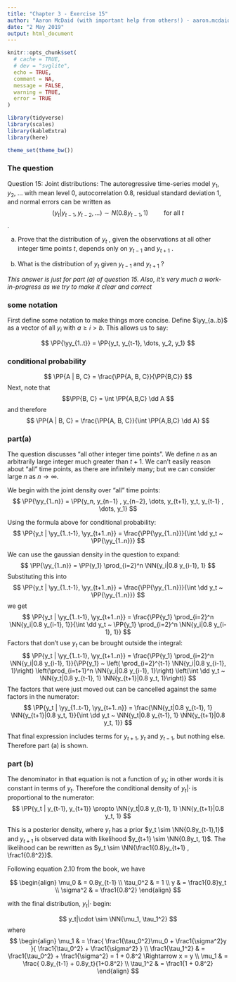 ```yaml
---
title: "Chapter 3 - Exercise 15"
author: "Aaron McDaid (with important help from others!) - aaron.mcdaid@gmail.com"
date: "2 May 2019"
output: html_document
---
```


<div style="display:none">
  $$
  \newcommand{\NN}[1]{\mathcal{N}\mathopen{}\left( #1 \right)\mathclose{}}
  \newcommand{\PP}[1]{\mathrm{P}\mathopen{}\left( #1 \right)\mathclose{}}
  \newcommand{\EE}[1]{\mathbb{E}\mathopen{}\left[ #1 \right]\mathclose{}}
  \newcommand{\Var}[1]{\mathrm{Var}\mathopen{}\left[ #1 \right]\mathclose{}}
  \newcommand{\dd}[0]{~\mathrm{d}}
  \newcommand{\yy}[0]{\boldsymbol{y}}
  $$
</div>

```r
knitr::opts_chunk$set(
  # cache = TRUE,
  # dev = "svglite",
  echo = TRUE,
  comment = NA,
  message = FALSE,
  warning = TRUE,
  error = TRUE
)

library(tidyverse)
library(scales)
library(kableExtra)
library(here)

theme_set(theme_bw())
```


### The question
Question 15: Joint distributions: The autoregressive time-series model $y_1$, $y_2$, $\dots$ with mean level $0$,
autocorrelation $0.8$, residual standard deviation $1$, and normal errors can be written as
$$(y_t |y_{t−1} , y_{t−2} , \dots) \sim N(0.8y_{t−1} , 1) \qquad \mbox{ for all $t$}$$.

(a) Prove that the distribution of $y_t$ , given the observations at all other integer time points
$t$, depends only on $y_{t−1}$ and $y_{t+1}$ .

(b) What is the distribution of $y_t$ given $y_{t-1}$ and $y_{t+1}$ ?

_This answer is just for part (a) of question 15. Also, it's very much a work-in-progress as we try to make it clear and correct_

### some notation

First define some notation to make things more concise.
Define $\yy_{a..b}$ as a vector of all $y_i$ with $a \ge i \gt b$.
This allows us to say:

$$ \PP{\yy_{1..t}} = \PP{y_t, y_{t-1}, \dots, y_2, y_1} $$

### conditional probability

$$
\PP{A | B, C} = \frac{\PP{A, B, C}}{\PP{B,C}}
$$
Next, note that
$$\PP{B, C} = \int \PP{A,B,C} \dd A
$$
and therefore
$$
\PP{A | B, C} = \frac{\PP{A, B, C}}{\int \PP{A,B,C} \dd A}
$$

### part(a)

The question discusses "all other integer time points".
We define $n$ as an arbitrarily large integer much greater than $t+1$.
We can't easily reason about "all" time points, as there are infinitely many;
but we can consider large $n$ as $n \rightarrow \infty$.

We begin with the joint density over "all" time points:
$$
	\PP{\yy_{1..n}} = \PP{y_n, y_{n−1} , y_{n−2}, \dots, y_{t+1}, y_t, y_{t-1} , \dots, y_1}
$$

Using the formula above for conditional probability:
$$
	\PP{y_t | \yy_{1..t-1}, \yy_{t+1..n}} = \frac{\PP{\yy_{1..n}}}{\int \dd y_t ~ \PP{\yy_{1..n}}}
$$

We can use the gaussian density in the question to expand:
$$
\PP{\yy_{1..n}} = \PP{y_1} \prod_{i=2}^n \NN{y_i|0.8 y_{i-1}, 1}
$$
Substituting this into
$$
	\PP{y_t | \yy_{1..t-1}, \yy_{t+1..n}} = \frac{\PP{\yy_{1..n}}}{\int \dd y_t ~ \PP{\yy_{1..n}}}
$$
we get
$$
	\PP{y_t | \yy_{1..t-1}, \yy_{t+1..n}} = \frac{\PP{y_1} \prod_{i=2}^n \NN{y_i|0.8 y_{i-1}, 1}}{\int \dd y_t ~ \PP{y_1} \prod_{i=2}^n \NN{y_i|0.8 y_{i-1}, 1}}
$$
Factors that don't use $y_t$ can be brought outside the integral:
$$
	\PP{y_t | \yy_{1..t-1}, \yy_{t+1..n}} = \frac{\PP{y_1} \prod_{i=2}^n \NN{y_i|0.8 y_{i-1}, 1}}{\PP{y_1} ~ \left( \prod_{i=2}^{t-1} \NN{y_i|0.8 y_{i-1}, 1}\right) \left(\prod_{i=t+1}^n \NN{y_i|0.8 y_{i-1}, 1}\right) \left(\int \dd y_t ~ \NN{y_t|0.8 y_{t-1}, 1} \NN{y_{t+1}|0.8 y_t, 1}\right)}
$$
The factors that were just moved out can be cancelled against the same factors in the numerator:
$$
	\PP{y_t | \yy_{1..t-1}, \yy_{t+1..n}} = \frac{\NN{y_t|0.8 y_{t-1}, 1} \NN{y_{t+1}|0.8 y_t, 1}}{\int \dd y_t ~ \NN{y_t|0.8 y_{t-1}, 1} \NN{y_{t+1}|0.8 y_t, 1}}
$$

That final expression includes terms for $y_{t+1}$, $y_t$ and $y_{t-1}$, but nothing else.
Therefore part (a) is shown.


### part (b)

The denominator in that equation is not a function of $y_t$; in other words it is constant in terms of $y_t$.
Therefore the conditional density of $y_t|\cdot$ is proportional to the numerator:
$$
	\PP{y_t | y_{t-1}, y_{t+1}} \propto \NN{y_t|0.8 y_{t-1}, 1} \NN{y_{t+1}|0.8 y_t, 1}
$$

This is a posterior density, where $y_t$ has a prior $y_t \sim \NN{0.8y_{t-1},1}$ and $y_{t+1}$ is observed data
with likelihood $y_{t+1} \sim \NN{0.8y_t, 1}$.
The likelihood can be rewritten as $y_t \sim \NN{\frac1{0.8}y_{t+1} , \frac1{0.8^2}}$.

Following equation 2.10 from the book, we have

$$
\begin{align}
        \mu_0 & = 0.8y_{t-1}
\\      \tau_0^2 & = 1
\\      y & = \frac1{0.8}y_t
\\      \sigma^2 & = \frac1{0.8^2}
\end{align}
$$

with the final distribution, $y_t|\cdot$ begin:

$$
y_t|\cdot \sim \NN{\mu_1, \tau_1^2}
$$
where
$$
\begin{align}
        \mu_1 & = \frac{ \frac1{\tau_0^2}\mu_0 + \frac1{\sigma^2}y }{ \frac1{\tau_0^2} + \frac1{\sigma^2} }
\\      \frac1{\tau_1^2} & = \frac1{\tau_0^2} + \frac1{\sigma^2} = 1 + 0.8^2 \Rightarrow x = y
\\      \mu_1 & = \frac{ 0.8y_{t-1} +  0.8y_t}{1+0.8^2}
\\      \tau_1^2 & = \frac1{1 + 0.8^2}
\end{align}
$$
